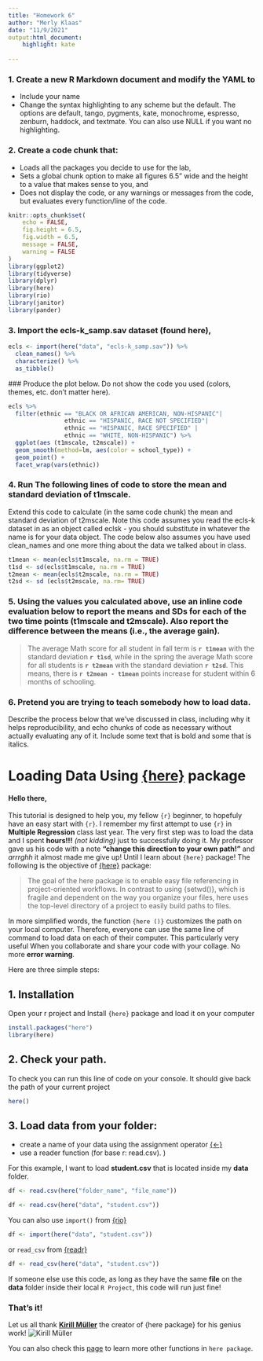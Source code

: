 ```yaml
---
title: "Homework 6"
author: "Merly Klaas"
date: "11/9/2021"
output:html_document:
    highlight: kate
      
---
```


### 1. Create a new R Markdown document and modify the YAML to 
* Include your name
* Change the syntax highlighting to any scheme but the default. The options are default, tango, pygments, kate, monochrome, espresso, zenburn, haddock, and textmate. You can also use NULL if you want no highlighting.


### 2. Create a code chunk that:
* Loads all the packages you decide to use for the lab,
* Sets a global chunk option to make all figures 6.5" wide and the height to a value that makes sense to you, and
* Does not display the code, or any warnings or messages from the code, but evaluates every function/line of the code.

```r
knitr::opts_chunk$set(
	echo = FALSE,
	fig.height = 6.5,
	fig.width = 6.5,
	message = FALSE,
	warning = FALSE
)
library(ggplot2)
library(tidyverse)
library(dplyr)
library(here)
library(rio)
library(janitor)
library(pander)
```

### 3. Import the ecls-k_samp.sav dataset (found here), 
```r
ecls <- import(here("data", "ecls-k_samp.sav")) %>% 
  clean_names() %>% 
  characterize() %>% 
  as_tibble()

```

 ### Produce the plot below. Do not show the code you used (colors, themes, etc. don’t matter here).

```r
ecls %>% 
  filter(ethnic == "BLACK OR AFRICAN AMERICAN, NON-HISPANIC"|
                ethnic == "HISPANIC, RACE NOT SPECIFIED"|
                ethnic == "HISPANIC, RACE SPECIFIED" |
                ethnic == "WHITE, NON-HISPANIC") %>% 
  ggplot(aes (t1mscale, t2mscale)) +
  geom_smooth(method=lm, aes(color = school_type)) +
  geom_point() +
  facet_wrap(vars(ethnic))


```

### 4. Run The following lines of code to store the mean and standard deviation of t1mscale. 
Extend this code to calculate (in the same code chunk) the mean and standard deviation of t2mscale. Note this code assumes you read the ecls-k dataset in as an object called eclsk - you should substitute in whatever the name is for your data object. The code below also assumes you have used clean_names and one more thing about the data we talked about in class.

```r
t1mean <- mean(ecls$t1mscale, na.rm = TRUE)
t1sd <- sd(ecls$t1mscale, na.rm = TRUE) 
t2mean <- mean(ecls$t2mscale, na.rm = TRUE) 
t2sd <- sd (ecls$t2mscale, na.rm= TRUE)

```

### 5. Using the values you calculated above, use an inline code evaluation below to report the means and SDs for each of the two time points (t1mscale and t2mscale). Also report the difference between the means (i.e., the average gain).

>The average Math score for all student in fall term is **`r t1mean`** with the standard deviation **`r t1sd`**, while in the spring the average Math score for all students is **`r t2mean`** with the standard deviation **`r t2sd`**. This means, there is **`r t2mean - t1mean`** points increase for student within 6 months of schooling.  

### 6. Pretend you are trying to teach somebody how to load data. 
Describe the process below that we’ve discussed in class, including why it helps reproducibility, and echo chunks of code as necessary without actually evaluating any of it. Include some text that is bold and some that is italics.

# Loading Data Using [{here}](https://here.r-lib.org/) package 

#### Hello there, 
This tutorial is designed to help you, my fellow `{r}` beginner, to hopefuly have an easy start with `{r}`. I remember my first attempt to use `{r}` in __Multiple Regression__ class last year. The very first step was to load the data and I spent __hours!!!__ _(not kidding)_ just to successfully doing it. My professor gave us his code with a note __**"change this direction to your own path!"**__ and _arrrghh_ it almost made me give up! Until I learn about `{here}` package! The following is the objective of [{here}](https://here.r-lib.org/) package: 

>The goal of the here package is to enable easy file referencing in project-oriented workflows. In contrast to using {setwd()}, which is fragile and dependent on the way you organize your files, here uses the top-level directory of a project to easily build paths to files.

In more simplified words, the function `{here ()}` customizes the path on your local computer. Therefore, everyone can use the same line of command to load data on each of their computer. This particularly very useful When you collaborate and share your code with your collage. No more **error warning**. 

Here are three simple steps: 

## 1. Installation 
Open your r project and Install `{here}` package and load it on your computer 

```r
install.packages("here")
library(here)
```

## 2. Check your path. 
To check you can run this line of code on your console. It should give back the path of your current project

```r
here()

```

## 3. Load data from your folder: 
* create a name of your data using the assignment operator [{<-}](https://www.rdocumentation.org/packages/base/versions/3.6.2/topics/assignOps)
* use a reader function (for base r: read.csv).  )

For this example, I want to load __student.csv__ that is located inside my __data__ folder. 


```r
df <- read.csv(here("folder_name", "file_name"))

df <- read.csv(here("data", "student.csv"))

```

You can also use `import()` from [{rio}](https://cran.r-project.org/web/packages/rio/index.html)

```r
df <- import(here("data", "student.csv"))

```

or `read_csv` from [{readr}](https://readr.tidyverse.org/)

```r
df <- read_csv(here("data", "student.csv"))
```


If someone else use this code, as long as they have the same __file__ on the __data__ folder inside their local `R Project`, this code will run just fine! 

### **That's it!** 

Let us all thank [**Kirill Müller**](https://github.com/krlmlr) the creator of {here package} for his genius work! 
![**Kirill Müller**](https://www.cynkra.com/user/img/about/kirill2.jpg)  

You can also check this [page](https://github.com/jennybc/here_here) to learn more other functions in `here package`. 


